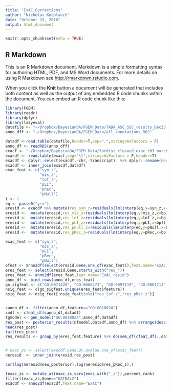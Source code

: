 ```yaml
---
title: "ExAC_Corrections"
author: "Nicholas Knoblauch"
date: "October 15, 2016"
output: html_document
---
```


```r
knitr::opts_chunk$set(echo = TRUE)
```

## R Markdown

This is an R Markdown document. Markdown is a simple formatting syntax for authoring HTML, PDF, and MS Word documents. For more details on using R Markdown see <http://rmarkdown.rstudio.com>.

When you click the **Knit** button a document will be generated that includes both content as well as the output of any embedded R code chunks within the document. You can embed an R code chunk like this:

```r
library(FGEM)
library(readr)
library(dplyr)
library(lazyeval)
datafile <- "~/Dropbox/BayesianDA/FGEM_Data/TADA_ASC_SSC_results_Dec23.csv"
anno_dff <- "~/Dropbox/BayesianDA/FGEM_Data/all_annotations.RDS"

datadf <-read.table(datafile,header=T,sep=",",stringsAsFactors = F) 
anno_df <- readRDS(anno_dff)
exacf <- "~/Dropbox/BayesianDA/FGEM_Data/fordist_cleaned_exac_r03_march16_z_pli_rec_null_data.txt"
exacdf <- read.table(exacf,sep="\t",stringsAsFactors = F,header=T)
exacdf <- dplyr::select(exacdf,-chr,-transcript)  %>% dplyr::rename(Gene=gene)
exacdf <- inner_join(exacdf,datadf)
exac_feat <- c("syn_z",
               "mis_z",
               "lof_z",
               "pLI",
               "pRec",
               "pNull")
i <- 1
eq <- paste0("y~x")
eresid <- exacdf %>% mutate(res_syn_z=residuals(lm(interp(eq,y=syn_z,x=bp))))
eresid <-  mutate(eresid,res_mis_z=residuals(lm(interp(eq,y=mis_z,x=bp))))
eresid <-  mutate(eresid,res_lof_z=residuals(lm(interp(eq,y=lof_z,x=bp))))
eresid <-  mutate(eresid,res_pLI_z=residuals(lm(interp(eq,y=pLI,x=bp))))
eresid <-  mutate(eresid,res_pnull_z=residuals(lm(interp(eq,y=pNull,x=bp))))
eresid <-  mutate(eresid,res_pRec_z=residuals(lm(interp(eq,y=pRec,x=bp))))

exac_feat <- c("syn_z",
               "mis_z",
               "pLI",
               "pRec",
               "pNull")
ofeat <- anno2df(select(eresid,Gene,one_of(exac_feat)),feat.name="ExAC_z")
eres_feat <- select(eresid,Gene,starts_with("res_"))
eres_feat <- anno2df(eres_feat,feat.name="ExAC_resid")
anno_df <- bind_rows(anno_df,eres_feat)
go_sigfeat <- c("GO:0071420", "GO:0006473", "GO:0097119", "GO:0001711", "GO:0097114")
nsig_feat <- c(go_sigfeat,unique(eres_feat$feature))
nsig_feat <- nsig_feat[!nsig_feat%in%c("res_lof_z","res_pRec_z")]


sanno_df <- filter(anno_df,feature=="GO:0018024")
smdf <- cfeat_df(sanno_df,datadf)
tgmodel <- gen_model("GO:0018024",anno_df,datadf)
res_post <- posterior_results(nfmodel,datadf,anno_df) %>% arrange(desc(post_improvement))
head(res_post)
tail(res_post)
res_results <- group_by(eres_feat,feature) %>% do(sem_df(cfeat_df(.,datadf)))


# exac_zs <- select(exacdf,Gene,BF,qvalue,one_of(exac_feat))
neresid  <- inner_join(eresid,res_post)

cor(log(neresid$new_posterior),log(neresid$res_pRec_z),)

texac_zs <- mutate_at(exac_zs,vars(ends_with("_z")),percent_rank)
filter(texac_zs,Gene=="KATNAL2")
exacdf <- anno2df(exacdf,feat.name="ExAC")

```

